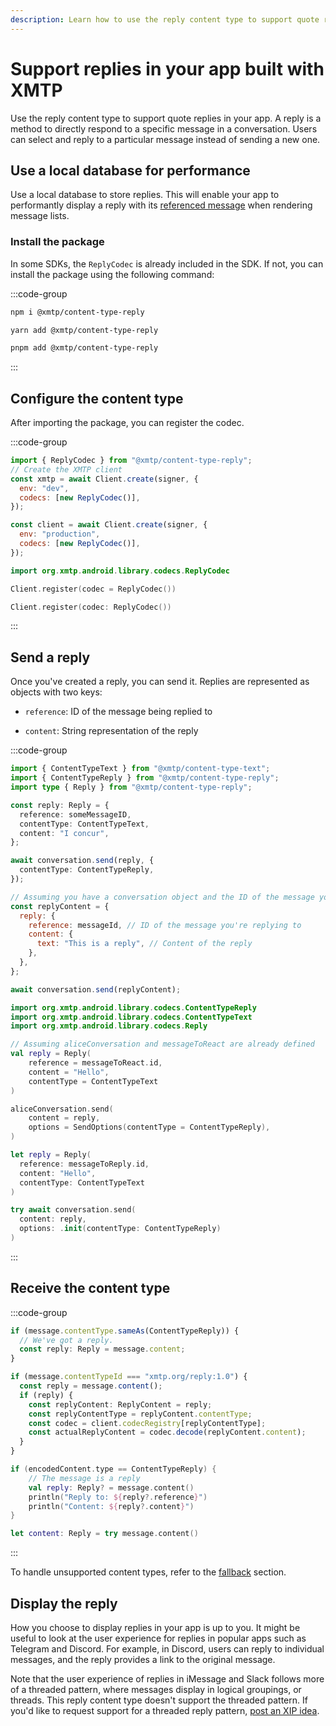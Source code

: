 ```yaml
---
description: Learn how to use the reply content type to support quote replies in your app built with XMTP
---
```


# Support replies in your app built with XMTP

Use the reply content type to support quote replies in your app. A reply is a method to directly respond to a specific message in a conversation. Users can select and reply to a particular message instead of sending a new one.

## Use a local database for performance

Use a local database to store replies. This will enable your app to performantly display a reply with its [referenced message](#send-a-reply) when rendering message lists.

### Install the package

In some SDKs, the `ReplyCodec` is already included in the SDK. If not, you can install the package using the following command:

:::code-group

```bash [npm]
npm i @xmtp/content-type-reply
```

```bash [yarn]
yarn add @xmtp/content-type-reply
```

```bash [pnpm]
pnpm add @xmtp/content-type-reply
```

:::

## Configure the content type

After importing the package, you can register the codec.

:::code-group

```js [Browser]
import { ReplyCodec } from "@xmtp/content-type-reply";
// Create the XMTP client
const xmtp = await Client.create(signer, {
  env: "dev",
  codecs: [new ReplyCodec()],
});
```

```js [React Native]
const client = await Client.create(signer, {
  env: "production",
  codecs: [new ReplyCodec()],
});
```

```kotlin [Kotlin]
import org.xmtp.android.library.codecs.ReplyCodec

Client.register(codec = ReplyCodec())
```

```swift [Swift]
Client.register(codec: ReplyCodec())
```

:::

## Send a reply

Once you've created a reply, you can send it. Replies are represented as objects with two keys:

- `reference`: ID of the message being replied to

- `content`: String representation of the reply

:::code-group

```ts [Browser]
import { ContentTypeText } from "@xmtp/content-type-text";
import { ContentTypeReply } from "@xmtp/content-type-reply";
import type { Reply } from "@xmtp/content-type-reply";

const reply: Reply = {
  reference: someMessageID,
  contentType: ContentTypeText,
  content: "I concur",
};

await conversation.send(reply, {
  contentType: ContentTypeReply,
});
```

```js [React Native]
// Assuming you have a conversation object and the ID of the message you're replying to
const replyContent = {
  reply: {
    reference: messageId, // ID of the message you're replying to
    content: {
      text: "This is a reply", // Content of the reply
    },
  },
};

await conversation.send(replyContent);
```

```kotlin [Kotlin]
import org.xmtp.android.library.codecs.ContentTypeReply
import org.xmtp.android.library.codecs.ContentTypeText
import org.xmtp.android.library.codecs.Reply

// Assuming aliceConversation and messageToReact are already defined
val reply = Reply(
    reference = messageToReact.id,
    content = "Hello",
    contentType = ContentTypeText
)

aliceConversation.send(
    content = reply,
    options = SendOptions(contentType = ContentTypeReply),
)
```

```swift [Swift]
let reply = Reply(
  reference: messageToReply.id,
  content: "Hello",
  contentType: ContentTypeText
)

try await conversation.send(
  content: reply,
  options: .init(contentType: ContentTypeReply)
)
```

:::

## Receive the content type

:::code-group

```ts [Browser]
if (message.contentType.sameAs(ContentTypeReply)) {
  // We've got a reply.
  const reply: Reply = message.content;
}
```

```jsx [React Native]
if (message.contentTypeId === "xmtp.org/reply:1.0") {
  const reply = message.content();
  if (reply) {
    const replyContent: ReplyContent = reply;
    const replyContentType = replyContent.contentType;
    const codec = client.codecRegistry[replyContentType];
    const actualReplyContent = codec.decode(replyContent.content);
  }
}
```

```kotlin [Kotlin]
if (encodedContent.type == ContentTypeReply) {
    // The message is a reply
    val reply: Reply? = message.content()
    println("Reply to: ${reply?.reference}")
    println("Content: ${reply?.content}")
}
```

```swift [Swift]
let content: Reply = try message.content()
```

:::

To handle unsupported content types, refer to the [fallback](/inboxes/content-types/fallback) section.

## Display the reply

How you choose to display replies in your app is up to you. It might be useful to look at the user experience for replies in popular apps such as Telegram and Discord.
For example, in Discord, users can reply to individual messages, and the reply provides a link to the original message.

Note that the user experience of replies in iMessage and Slack follows more of a threaded pattern, where messages display in logical groupings, or threads. This reply content type doesn't support the threaded pattern. If you'd like to request support for a threaded reply pattern, [post an XIP idea](https://community.xmtp.org/c/development/ideas/54).